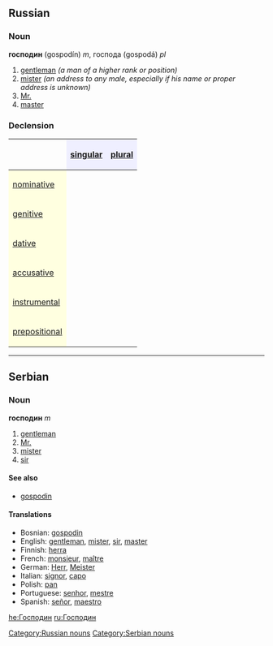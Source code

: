 ==Russian==
[[Category:Russian nouns]]
===Noun===
'''господин''' (gospodín) ''m'', господа (gospodá) ''pl''
#[[gentleman]] ''(a man of a higher rank or position)''
#[[mister]] ''(an address to any male, especially if his name or proper address is unknown)''
#[[Mr.]]
#[[master]]

===Declension===
{| border="1" cellpadding="4" cellspacing="0"
!
! style="background-color: #EFEFFF" align="center"|[[singular]]
! style="background-color: #EFEFFF" align="center"|[[plural]]
|-
! style="background-color: #FFFFE0" align="left"|[[nominative case|nominative]]
| align="center"|{{Unicode|господи́н}}
| align="center"|{{Unicode|господа́}}
|-
! style="background-color: #FFFFE0" align="left"|[[genitive case|genitive]]
| align="center"|{{Unicode|господи́на}}
| align="center"|{{Unicode|госпо́д}}
|-
! style="background-color: #FFFFE0" align="left"|[[dative case|dative]]
| align="center"|{{Unicode|господи́ну}}
| align="center"|{{Unicode|господа́м}}
|-
! style="background-color: #FFFFE0" align="left"|[[accusative case|accusative]]
| align="center"|{{Unicode|господи́на}}
| align="center"|{{Unicode|госпо́д}}
|-
! style="background-color: #FFFFE0" align="left"|[[instrumental case|instrumental]]
| align="center"|{{Unicode|господи́ном}}
| align="center"|{{Unicode|господа́ми}}
|-
! style="background-color: #FFFFE0" align="left"|[[prepositional case|prepositional]]
| align="center"|{{Unicode|о господи́не}}
| align="center"|{{Unicode|о господа́х}}
|}



----

==Serbian==
===Noun===
'''господин''' ''m''
#[[gentleman]]
#[[Mr.]]
#[[mister]]
#[[sir]]
====See also====
*[[gospodin]]
[[Category:Serbian nouns]]

====Translations====
*Bosnian: [[gospodin]]
*English: [[gentleman]], [[mister]], [[sir]], [[master]]
*Finnish: [[herra]]
*French: [[monsieur]], [[maître]]
*German: [[Herr]], [[Meister]]
*Italian: [[signor]], [[capo]]
*Polish: [[pan#Polish|pan]]
*Portuguese: [[senhor]], [[mestre]]
*Spanish: [[señor]], [[maestro]]

[[he:Господин]]
[[ru:Господин]]